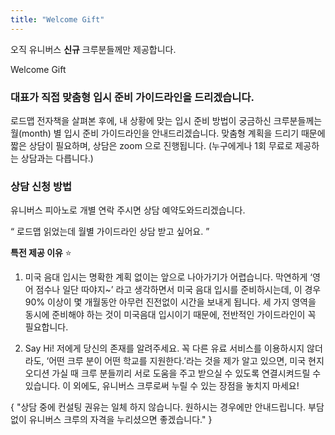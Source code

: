 ```yaml
---
title: "Welcome Gift"
---
```


오직 유니버스 **신규** 크루분들께만 제공합니다.

<UnderlinedHeading>Welcome Gift</UnderlinedHeading>

### **대표가 직접 맞춤형 입시 준비 가이드라인을 드리겠습니다.**

로드맵 전자책을 살펴본 후에, 내 상황에 맞는 입시 준비 방법이 궁금하신 크루분들께는 월(month) 별 입시 준비 가이드라인을 안내드리겠습니다. 맞춤형 계획을 드리기 때문에 짧은 상담이 필요하며, 상담은 zoom 으로 진행됩니다. (누구에게나 1회 무료로 제공하는 상담과는 다릅니다.)

### **상담 신청 방법**

유니버스 피아노로 개별 연락 주시면 상담 예약도와드리겠습니다.

<Quote>“ 로드맵 읽었는데 월별 가이드라인 상담 받고 싶어요. ”</Quote>

**특전 제공 이유** ⭐

1. 미국 음대 입시는 명확한 계획 없이는 앞으로 나아가기가 어렵습니다. 막연하게 ‘영어 점수나 일단 따야지~’ 라고 생각하면서 미국 음대 입시를 준비하시는데, 이 경우 90% 이상이 몇 개월동안 아무런 진전없이 시간을 보내게 됩니다. 세 가지 영역을 동시에 준비해야 하는 것이 미국음대 입시이기 때문에, 전반적인 가이드라인이 꼭 필요합니다.

1. Say Hi! 저에게 당신의 존재를 알려주세요. 꼭 다른 유료 서비스를 이용하시지 않더라도, ‘어떤 크루 분이 어떤 학교를 지원한다.’라는 것을 제가 알고 있으면, 미국 현지 오디션 가실 때 크루 분들끼리 서로 도움을 주고 받으실 수 있도록 연결시켜드릴 수 있습니다. 이 외에도, 유니버스 크루로써 누릴 수 있는 장점을 놓치지 마세요!

<Snippet>
  {
    "상담 중에 컨설팅 권유는 일체 하지 않습니다. 원하시는 경우에만 안내드립니다. 부담 없이 유니버스 크루의 자격을 누리셨으면 좋겠습니다."
  }
</Snippet>
